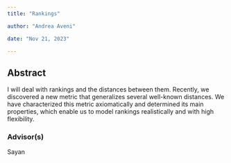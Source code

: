 ```yaml
---
title: "Rankings"

author: "Andrea Aveni"

date: "Nov 21, 2023"

---
```


## Abstract 

I will deal with rankings and the distances between them. Recently, we discovered a new metric that generalizes several well-known distances. We have characterized this metric axiomatically and determined its main properties, which enable us to model rankings realistically and with high flexibility.

### Advisor(s)

Sayan

